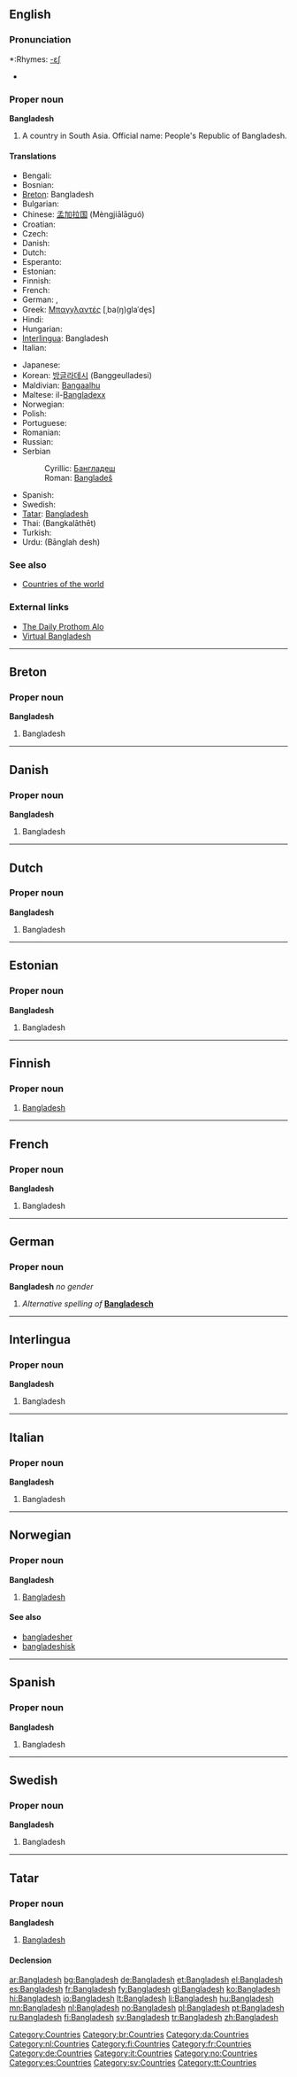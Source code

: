 ==English==

===Pronunciation===
*:Rhymes: [[Rhymes:English:-ɛʃ|-ɛʃ]]
*{{IPA|bæŋglɜˈdɛʃ}}

===Proper noun===
'''Bangladesh'''

# A country in South Asia. Official name: People's Republic of Bangladesh.

====Translations====
{{trans-top|country}}
* Bengali: {{t-|bn|বাংলাদেশ|sc=Beng|xs=Bengali}}
*Bosnian: {{t-|bs|Bangladeš|m}}
*[[Breton]]: Bangladesh
* Bulgarian: {{t+|bg|Бангладеш|sc=Cyrl}}
*Chinese: [[孟加拉国]] (Mèngjiālāguó)
*Croatian: {{t-|hr|Bangladeš|m}}
* Czech: {{t-|cs|Bangladéš}}
* Danish: {{t-|da|Bangladesh}}
* Dutch: {{t+|nl|Bangladesh}}
* Esperanto: {{t-|eo|Bangladeŝo|xs=Esperanto}}
* Estonian: {{t-|et|Bangladesh}}
* Finnish: {{t+|fi|Bangladesh}}
* French: {{t+|fr|Bangladesh|m}}
* German: {{t+|de|Bangladesch}}, {{t+|de|Bangladesh}}
*Greek: [[Μπαγγλαντές]] [ˌba(ŋ)ɡlaˈde̞s] {{n}}
* Hindi: {{t-|hi|बांग्लादेश|tr=Bānglādesh|sc=Deva|xs=Hindi}}
* Hungarian: {{t-|hu|Banglades}}
*[[Interlingua]]: Bangladesh
* Italian: {{t-|it|Bangladesh|m}}
{{trans-mid}}
* Japanese: {{t+|ja|バングラデシュ|tr=Banguradeshu|sc=Jpan}}
*Korean: [[방글라데시]] (Banggeulladesi)
*Maldivian: [[Bangaalhu]]
*Maltese: il-[[Bangladexx]]
* Norwegian: {{t+|no|Bangladesh}}
* Polish: {{t-|pl|Bangladesz|m}}
* Portuguese: {{t-|pt|Bangladeche}}
* Romanian: {{t-|ro|Bangladesh|n}}
* Russian: {{t+|ru|Бангладеш|m|sc=Cyrl}}
*Serbian
*:Cyrillic: [[Бангладеш#Serbian|Бангладеш]] {{m}}
*:Roman: [[Bangladeš#Serbian|Bangladeš]] {{m}}
* Spanish: {{t+|es|Bangladesh|m}}
* Swedish: {{t+|sv|Bangladesh}}
*[[Tatar]]: [[Bangladesh#Tatar|Bangladesh]]
*Thai: {{THchar|[[บังกลาเทศ]]}} (Bangkalāthēt)
* Turkish: {{t-|tr|Bangladeş}}
*Urdu: {{URchar|[[بانگلہ دیش]]}} (Bānglah desh)
{{trans-bottom}}

===See also===
*[[Appendix:Countries of the world|Countries of the world]]

===External links===
*[http://www.prothom-alo.net The Daily Prothom Alo]
*[http://www.virtualbangladesh.com/ Virtual Bangladesh]

[[Category:Countries]]

----

==Breton==

===Proper noun===
'''Bangladesh'''

# Bangladesh

[[Category:br:Countries]]

----

==Danish==

===Proper noun===
'''Bangladesh'''

# Bangladesh

[[Category:da:Countries]]

----

==Dutch==

===Proper noun===
'''Bangladesh'''

# Bangladesh

[[Category:nl:Countries]]

----

==Estonian==

===Proper noun===
'''Bangladesh'''

# Bangladesh {{et-country}}

----

==Finnish==
{{wikipedia|lang=fi}}

===Proper noun===
{{fi-noun|proper=true}}

# [[#English|Bangladesh]]

[[Category:fi:Countries]]

----

==French==

===Proper noun===
'''Bangladesh''' {{m}}

# Bangladesh

[[Category:fr:Countries]]

----

==German==

===Proper noun===
'''Bangladesh''' ''no gender''

# ''Alternative spelling of'' '''[[Bangladesch]]'''

[[Category:de:Countries]]

----

==Interlingua==

===Proper noun===
'''Bangladesh'''

# Bangladesh

----

==Italian==

===Proper noun===
'''Bangladesh''' {{m}}

# Bangladesh

[[Category:it:Countries]]

----

==Norwegian==

===Proper noun===
'''Bangladesh'''

# [[#English|Bangladesh]]

====See also====
*[[bangladesher]]
*[[bangladeshisk]]

[[Category:no:Countries]]

----

==Spanish==

===Proper noun===
'''Bangladesh''' {{m}}

# Bangladesh

[[Category:es:Countries]]

----

==Swedish==

===Proper noun===
'''Bangladesh'''

# Bangladesh

[[Category:sv:Countries]]

----

==Tatar==

===Proper noun===
'''Bangladesh''' 

# [[Bangladesh#english|Bangladesh]]

====Declension====
{{tt-latin-noun|nıñ|ga|nı|da|dan}}

[[Category:tt:Countries]]

[[ar:Bangladesh]]
[[bg:Bangladesh]]
[[de:Bangladesh]]
[[et:Bangladesh]]
[[el:Bangladesh]]
[[es:Bangladesh]]
[[fr:Bangladesh]]
[[fy:Bangladesh]]
[[gl:Bangladesh]]
[[ko:Bangladesh]]
[[hi:Bangladesh]]
[[io:Bangladesh]]
[[lt:Bangladesh]]
[[li:Bangladesh]]
[[hu:Bangladesh]]
[[mn:Bangladesh]]
[[nl:Bangladesh]]
[[no:Bangladesh]]
[[pl:Bangladesh]]
[[pt:Bangladesh]]
[[ru:Bangladesh]]
[[fi:Bangladesh]]
[[sv:Bangladesh]]
[[tr:Bangladesh]]
[[zh:Bangladesh]]